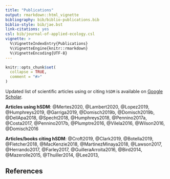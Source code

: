 ```yaml
---
title: "Publications"
output: rmarkdown::html_vignette
bibliography: bib/biblio-publications.bib
biblio-style: bib/jae.bst
link-citations: yes
csl: bib/journal-of-applied-ecology.csl
vignette: >
  %\VignetteIndexEntry{Publications}
  %\VignetteEngine{knitr::rmarkdown}
  %\VignetteEncoding{UTF-8}
---
```


```r
knitr::opts_chunk$set(
  collapse = TRUE,
  comment = "#>"
)
```

Updated list of scientific articles using or citing `hSDM` is available on [Google Scholar](https://scholar.google.fr/scholar?start=0&hl=fr&as_sdt=2005&cites=13416572550730321875&scipsc=).

**Articles using hSDM**: @Mertes2020, @Lambert2020, @Lopez2019, @Humphreys2019, @Garriga2019, @Domisch2019b, @Domisch2019b, @DellApa2018, @Specht2018, @Humphreys2018, @Pennino2017a, @Costa2017, @Pennino2017b, @Plumptre2016, @Vilela2016, @Wilson2016, @Domisch2016

**Articles/books citing hSDM**: @Croft2019, @Clark2019, @Botella2019, @Fletcher2018, @MacKenzie2018, @MartinezMinaya2018, @Lawson2017, @Herrando2017, @Farley2017, @GuilleraArroita2016, @Bird2014, @Mazerolle2015, @Thuiller2014, @Lee2013,

## References